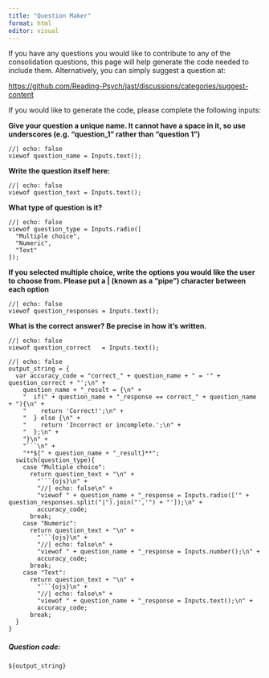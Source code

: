 ```yaml
---
title: "Question Maker"
format: html
editor: visual
---
```


If you have any questions you would like to contribute to any of the consolidation questions, this page will help generate the code needed to include them. Alternatively, you can simply suggest a question at:

<https://github.com/Reading-Psych/jast/discussions/categories/suggest-content>

If you would like to generate the code, please complete the following inputs:

**Give your question a unique name. It cannot have a space in it, so use underscores (e.g. "question_1" rather than "question 1")**

```ojs
//| echo: false
viewof question_name = Inputs.text();
```

**Write the question itself here:**

```ojs
//| echo: false
viewof question_text = Inputs.text();
```

**What type of question is it?**

```ojs
//| echo: false
viewof question_type = Inputs.radio([
  "Multiple choice", 
  "Numeric",
  "Text"
]);
```

**If you selected multiple choice, write the options you would like the user to choose from. Please put a \| (known as a "pipe") character between each option**

```ojs
//| echo: false
viewof question_responses = Inputs.text();
```

**What is the correct answer? Be precise in how it's written.**

```ojs
//| echo: false
viewof question_correct   = Inputs.text();
```

```ojs
//| echo: false
output_string = {
  var accuracy_code = "correct_" + question_name + " = '" + question_correct + "';\n" +
    question_name + "_result = {\n" +
    "  if(" + question_name + "_response == correct_" + question_name + "){\n" +
    "    return 'Correct!';\n" +
    "  } else {\n" +
    "    return 'Incorrect or incomplete.';\n" +
    "  };\n" +
    "}\n" +
    "```\n" +
    "**${" + question_name + "_result}**";
  switch(question_type){
    case "Multiple choice":
      return question_text + "\n" +
        "```{ojs}\n" +
        "//| echo: false\n" +
        "viewof " + question_name + "_response = Inputs.radio(['" + question_responses.split("|").join("','") + "']);\n" +
        accuracy_code;
      break;
    case "Numeric":
      return question_text + "\n" +
        "```{ojs}\n" +
        "//| echo: false\n" +
        "viewof " + question_name + "_response = Inputs.number();\n" +
        accuracy_code;
      break;
    case "Text":
      return question_text + "\n" +
        "```{ojs}\n" +
        "//| echo: false\n" +
        "viewof " + question_name + "_response = Inputs.text();\n" +
        accuracy_code;
      break;
  }  
}

```

##### Question code:

<code class='javascript'>\${output_string}</code>
